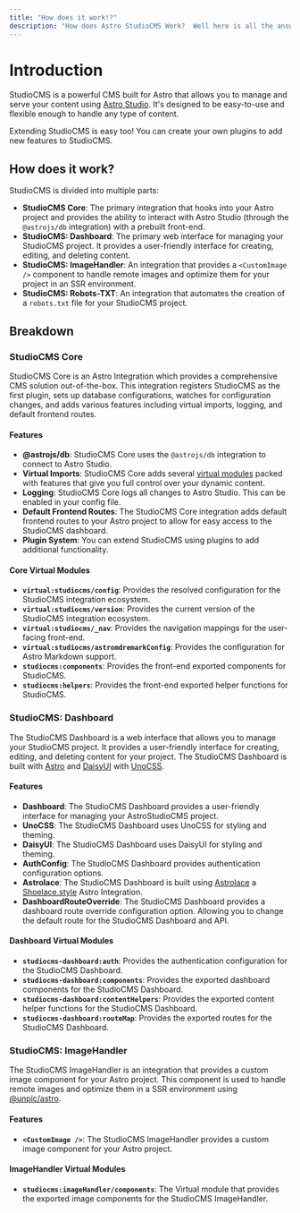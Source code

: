 ```yaml
---
title: "How does it work!?"
description: "How does Astro StudioCMS Work?  Well here is all the answers!"
---
```


# Introduction

StudioCMS is a powerful CMS built for Astro that allows you to manage and serve your content using [Astro Studio](https://studio.astro.build/). It's designed to be easy-to-use and flexible enough to handle any type of content.

Extending StudioCMS is easy too! You can create your own plugins to add new features to StudioCMS.

## How does it work?

StudioCMS is divided into multiple parts:

- **StudioCMS Core**: The primary integration that hooks into your Astro project and provides the ability to interact with Astro Studio (through the `@astrojs/db` integration) with a prebuilt front-end.
- **StudioCMS: Dashboard**: The primary web interface for managing your StudioCMS project. It provides a user-friendly interface for creating, editing, and deleting content.
- **StudioCMS: ImageHandler**: An integration that provides a `<CustomImage />` component to handle remote images and optimize them for your project in an SSR environment.
- **StudioCMS: Robots-TXT**: An integration that automates the creation of a `robots.txt` file for your StudioCMS project.

## Breakdown

### StudioCMS Core

StudioCMS Core is an Astro Integration which provides a comprehensive CMS solution out-of-the-box. This integration registers StudioCMS as the first plugin, sets up database configurations, watches for configuration changes, and adds various features including virtual imports, logging, and default frontend routes.

#### Features

- **@astrojs/db**: StudioCMS Core uses the `@astrojs/db` integration to connect to Astro Studio.
- **Virtual Imports**: StudioCMS Core adds several [virtual modules](https://vitejs.dev/guide/api-plugin#virtual-modules-convention) packed with features that give you full control over your dynamic content.
- **Logging**: StudioCMS Core logs all changes to Astro Studio. This can be enabled in your config file.
- **Default Frontend Routes**: The StudioCMS Core integration adds default frontend routes to your Astro project to allow for easy access to the StudioCMS dashboard.
- **Plugin System**: You can extend StudioCMS using plugins to add additional functionality.

#### Core Virtual Modules

- **`virtual:studiocms/config`**: Provides the resolved configuration for the StudioCMS integration ecosystem.
- **`virtual:studiocms/version`**: Provides the current version of the StudioCMS integration ecosystem.
- **`virtual:studiocms/_nav`**: Provides the navigation mappings for the user-facing front-end.
- **`virtual:studiocms/astromdremarkConfig`**: Provides the configuration for Astro Markdown support.
- **`studiocms:components`**: Provides the front-end exported components for StudioCMS.
- **`studiocms:helpers`**: Provides the front-end exported helper functions for StudioCMS.

### StudioCMS: Dashboard

The StudioCMS Dashboard is a web interface that allows you to manage your StudioCMS project. It provides a user-friendly interface for creating, editing, and deleting content for your project. The StudioCMS Dashboard is built with [Astro](https://astro.build) and [DaisyUI](https://daisyui.com/) with [UnoCSS](https://unocss.dev).

#### Features

- **Dashboard**: The StudioCMS Dashboard provides a user-friendly interface for managing your AstroStudioCMS project.
- **UnoCSS**: The StudioCMS Dashboard uses UnoCSS for styling and theming.
- **DaisyUI**: The StudioCMS Dashboard uses DaisyUI for styling and theming.
- **AuthConfig**: The StudioCMS Dashboard provides authentication configuration options.
- **Astrolace**: The StudioCMS Dashboard is built using [Astrolace](https://github.com/matthiesenxyz/astrolace) a [Shoelace.style](https://shoelace.style) Astro Integration.
- **DashboardRouteOverride**: The StudioCMS Dashboard provides a dashboard route override configuration option. Allowing you to change the default route for the StudioCMS Dashboard and API.

#### Dashboard Virtual Modules

- **`studiocms-dashboard:auth`**: Provides the authentication configuration for the StudioCMS Dashboard.
- **`studiocms-dashboard:components`**: Provides the exported dashboard components for the StudioCMS Dashboard.
- **`studiocms-dashboard:contentHelpers`**: Provides the exported content helper functions for the StudioCMS Dashboard.
- **`studiocms-dashboard:routeMap`**: Provides the exported routes for the StudioCMS Dashboard.

### StudioCMS: ImageHandler

The StudioCMS ImageHandler is an integration that provides a custom image component for your Astro project. This component is used to handle remote images and optimize them in a SSR environment using [@unpic/astro](https://unpic.pics/img/astro/).

#### Features

- **`<CustomImage />`**: The StudioCMS ImageHandler provides a custom image component for your Astro project.

#### ImageHandler Virtual Modules

- **`studiocms:imageHandler/components`**: The Virtual module that provides the exported image components for the StudioCMS ImageHandler.